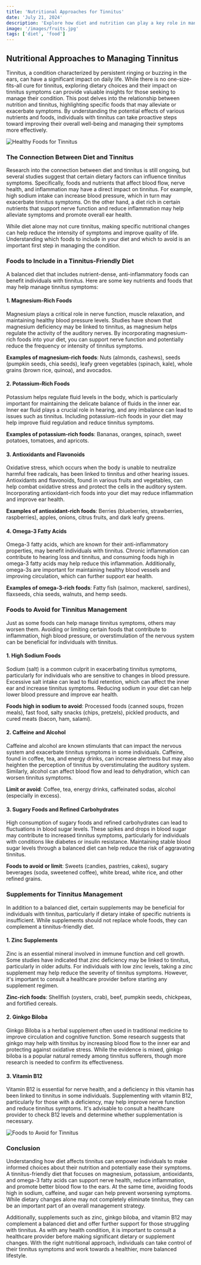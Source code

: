```yaml
---
title: 'Nutritional Approaches for Tinnitus'
date: 'July 21, 2024'
description: 'Explore how diet and nutrition can play a key role in managing tinnitus symptoms and promoting overall well-being.'
image: '/images/fruits.jpg'
tags: ['diet', 'food']
---
```


## Nutritional Approaches to Managing Tinnitus

Tinnitus, a condition characterized by persistent ringing or buzzing in the ears, can have a significant impact on daily life. While there is no one-size-fits-all cure for tinnitus, exploring dietary choices and their impact on tinnitus symptoms can provide valuable insights for those seeking to manage their condition. This post delves into the relationship between nutrition and tinnitus, highlighting specific foods that may alleviate or exacerbate symptoms. By understanding the potential effects of various nutrients and foods, individuals with tinnitus can take proactive steps toward improving their overall well-being and managing their symptoms more effectively.

<Image src="/images/healthy-food.jpg" alt="Healthy Foods for Tinnitus" />

### The Connection Between Diet and Tinnitus

Research into the connection between diet and tinnitus is still ongoing, but several studies suggest that certain dietary factors can influence tinnitus symptoms. Specifically, foods and nutrients that affect blood flow, nerve health, and inflammation may have a direct impact on tinnitus. For example, high sodium intake can increase blood pressure, which in turn may exacerbate tinnitus symptoms. On the other hand, a diet rich in certain nutrients that support nerve function and reduce inflammation may help alleviate symptoms and promote overall ear health.

While diet alone may not cure tinnitus, making specific nutritional changes can help reduce the intensity of symptoms and improve quality of life. Understanding which foods to include in your diet and which to avoid is an important first step in managing the condition.

### Foods to Include in a Tinnitus-Friendly Diet

A balanced diet that includes nutrient-dense, anti-inflammatory foods can benefit individuals with tinnitus. Here are some key nutrients and foods that may help manage tinnitus symptoms:

#### 1. **Magnesium-Rich Foods**

Magnesium plays a critical role in nerve function, muscle relaxation, and maintaining healthy blood pressure levels. Studies have shown that magnesium deficiency may be linked to tinnitus, as magnesium helps regulate the activity of the auditory nerves. By incorporating magnesium-rich foods into your diet, you can support nerve function and potentially reduce the frequency or intensity of tinnitus symptoms.

**Examples of magnesium-rich foods**: Nuts (almonds, cashews), seeds (pumpkin seeds, chia seeds), leafy green vegetables (spinach, kale), whole grains (brown rice, quinoa), and avocados.

#### 2. **Potassium-Rich Foods**

Potassium helps regulate fluid levels in the body, which is particularly important for maintaining the delicate balance of fluids in the inner ear. Inner ear fluid plays a crucial role in hearing, and any imbalance can lead to issues such as tinnitus. Including potassium-rich foods in your diet may help improve fluid regulation and reduce tinnitus symptoms.

**Examples of potassium-rich foods**: Bananas, oranges, spinach, sweet potatoes, tomatoes, and apricots.

#### 3. **Antioxidants and Flavonoids**

Oxidative stress, which occurs when the body is unable to neutralize harmful free radicals, has been linked to tinnitus and other hearing issues. Antioxidants and flavonoids, found in various fruits and vegetables, can help combat oxidative stress and protect the cells in the auditory system. Incorporating antioxidant-rich foods into your diet may reduce inflammation and improve ear health.

**Examples of antioxidant-rich foods**: Berries (blueberries, strawberries, raspberries), apples, onions, citrus fruits, and dark leafy greens.

#### 4. **Omega-3 Fatty Acids**

Omega-3 fatty acids, which are known for their anti-inflammatory properties, may benefit individuals with tinnitus. Chronic inflammation can contribute to hearing loss and tinnitus, and consuming foods high in omega-3 fatty acids may help reduce this inflammation. Additionally, omega-3s are important for maintaining healthy blood vessels and improving circulation, which can further support ear health.

**Examples of omega-3-rich foods**: Fatty fish (salmon, mackerel, sardines), flaxseeds, chia seeds, walnuts, and hemp seeds.

<AdComponent />

### Foods to Avoid for Tinnitus Management

Just as some foods can help manage tinnitus symptoms, others may worsen them. Avoiding or limiting certain foods that contribute to inflammation, high blood pressure, or overstimulation of the nervous system can be beneficial for individuals with tinnitus.

#### 1. **High Sodium Foods**

Sodium (salt) is a common culprit in exacerbating tinnitus symptoms, particularly for individuals who are sensitive to changes in blood pressure. Excessive salt intake can lead to fluid retention, which can affect the inner ear and increase tinnitus symptoms. Reducing sodium in your diet can help lower blood pressure and improve ear health.

**Foods high in sodium to avoid**: Processed foods (canned soups, frozen meals), fast food, salty snacks (chips, pretzels), pickled products, and cured meats (bacon, ham, salami).

#### 2. **Caffeine and Alcohol**

Caffeine and alcohol are known stimulants that can impact the nervous system and exacerbate tinnitus symptoms in some individuals. Caffeine, found in coffee, tea, and energy drinks, can increase alertness but may also heighten the perception of tinnitus by overstimulating the auditory system. Similarly, alcohol can affect blood flow and lead to dehydration, which can worsen tinnitus symptoms.

**Limit or avoid**: Coffee, tea, energy drinks, caffeinated sodas, alcohol (especially in excess).

#### 3. **Sugary Foods and Refined Carbohydrates**

High consumption of sugary foods and refined carbohydrates can lead to fluctuations in blood sugar levels. These spikes and drops in blood sugar may contribute to increased tinnitus symptoms, particularly for individuals with conditions like diabetes or insulin resistance. Maintaining stable blood sugar levels through a balanced diet can help reduce the risk of aggravating tinnitus.

**Foods to avoid or limit**: Sweets (candies, pastries, cakes), sugary beverages (soda, sweetened coffee), white bread, white rice, and other refined grains.

<AdComponent />

### Supplements for Tinnitus Management

In addition to a balanced diet, certain supplements may be beneficial for individuals with tinnitus, particularly if dietary intake of specific nutrients is insufficient. While supplements should not replace whole foods, they can complement a tinnitus-friendly diet.

#### 1. **Zinc Supplements**

Zinc is an essential mineral involved in immune function and cell growth. Some studies have indicated that zinc deficiency may be linked to tinnitus, particularly in older adults. For individuals with low zinc levels, taking a zinc supplement may help reduce the severity of tinnitus symptoms. However, it's important to consult a healthcare provider before starting any supplement regimen.

**Zinc-rich foods**: Shellfish (oysters, crab), beef, pumpkin seeds, chickpeas, and fortified cereals.

#### 2. **Ginkgo Biloba**

Ginkgo Biloba is a herbal supplement often used in traditional medicine to improve circulation and cognitive function. Some research suggests that ginkgo may help with tinnitus by increasing blood flow to the inner ear and protecting against oxidative stress. While the evidence is mixed, ginkgo biloba is a popular natural remedy among tinnitus sufferers, though more research is needed to confirm its effectiveness.

#### 3. **Vitamin B12**

Vitamin B12 is essential for nerve health, and a deficiency in this vitamin has been linked to tinnitus in some individuals. Supplementing with vitamin B12, particularly for those with a deficiency, may help improve nerve function and reduce tinnitus symptoms. It's advisable to consult a healthcare provider to check B12 levels and determine whether supplementation is necessary.

<Image src="/images/fruits.jpg" alt="Foods to Avoid for Tinnitus" />

### Conclusion

Understanding how diet affects tinnitus can empower individuals to make informed choices about their nutrition and potentially ease their symptoms. A tinnitus-friendly diet that focuses on magnesium, potassium, antioxidants, and omega-3 fatty acids can support nerve health, reduce inflammation, and promote better blood flow to the ears. At the same time, avoiding foods high in sodium, caffeine, and sugar can help prevent worsening symptoms. While dietary changes alone may not completely eliminate tinnitus, they can be an important part of an overall management strategy.

<AdComponent />

Additionally, supplements such as zinc, ginkgo biloba, and vitamin B12 may complement a balanced diet and offer further support for those struggling with tinnitus. As with any health condition, it is important to consult a healthcare provider before making significant dietary or supplement changes. With the right nutritional approach, individuals can take control of their tinnitus symptoms and work towards a healthier, more balanced lifestyle.

